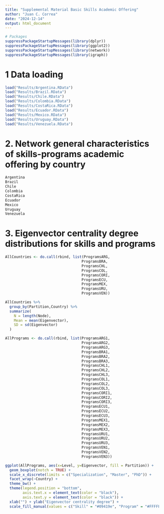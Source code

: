 ```yaml
---
title: "Supplemental Material Basic Skills Academic Offering"
author: "Juan C. Correa"
date: "2024-12-14"
output: html_document
---
```


```r
# Packages
suppressPackageStartupMessages(library(dplyr))
suppressPackageStartupMessages(library(ggplot2))
suppressPackageStartupMessages(library(network))
suppressPackageStartupMessages(library(igraph))
```


# 1 Data loading
```r
load("Results/Argentina.RData")
load("Results/Brazil.RData")
load("Results/Chile.RData")
load("Results/Colombia.RData")
load("Results/CostaRica.RData")
load("Results/Ecuador.RData")
load("Results/Mexico.RData")
load("Results/Uruguay.RData")
load("Results/Venezuela.RData")

```

# 2. Network general characteristics of skills-programs academic offering by country

```r
Argentina
Brazil
Chile
Colombia
CostaRica
Ecuador
Mexico
Uruguay
Venezuela
```



# 3. Eigenvector centrality degree distributions for skills and programs
```r
AllCountries <- do.call(rbind, list(ProgramsARG,
                                   ProgramsBRA,
                                   ProgramsCHL,
                                   ProgramsCOL,
                                   ProgramsCORI,
                                   ProgramsECU,
                                   ProgramsMEX,
                                   ProgramsURU,
                                   ProgramsVEN))

AllCountries %>%
  group_by(Partition,Country) %>%
  summarize(
    N = length(Node),
    Mean = mean(Eigenvector),
    SD = sd(Eigenvector)
  )

AllPrograms <- do.call(rbind, list(ProgramsARG1,
                                   ProgramsARG2,
                                   ProgramsARG3,
                                   ProgramsBRA1,
                                   ProgramsBRA2,
                                   ProgramsBRA3,
                                   ProgramsCHL1,
                                   ProgramsCHL2,
                                   ProgramsCHL3,
                                   ProgramsCOL1,
                                   ProgramsCOL2,
                                   ProgramsCOL3,
                                   ProgramsCORI1,
                                   ProgramsCORI2,
                                   ProgramsCORI3,
                                   ProgramsECU1,
                                   ProgramsECU2,
                                   ProgramsECU3,
                                   ProgramsMEX1,
                                   ProgramsMEX2,
                                   ProgramsMEX3,
                                   ProgramsURU1,
                                   ProgramsURU2,
                                   ProgramsURU3,
                                   ProgramsVEN1,
                                   ProgramsVEN2,
                                   ProgramsVEN3))
```



```r
ggplot(AllPrograms, aes(x=Level, y=Eigenvector, fill = Partition)) +
  geom_boxplot(notch = TRUE) +
  scale_x_discrete(limits = c("Specialization", "Master", "PhD")) +
  facet_wrap(~Country) +
  theme_bw() +
  theme(legend.position = "bottom",
        axis.text.x = element_text(color = "black"),
        axis.text.y = element_text(color = "black")) +
  xlab("") + ylab("Eigenvector centrality degree") +
  scale_fill_manual(values = c("Skill" = "#09419e", "Program" = "#FFFFFF"))
```

